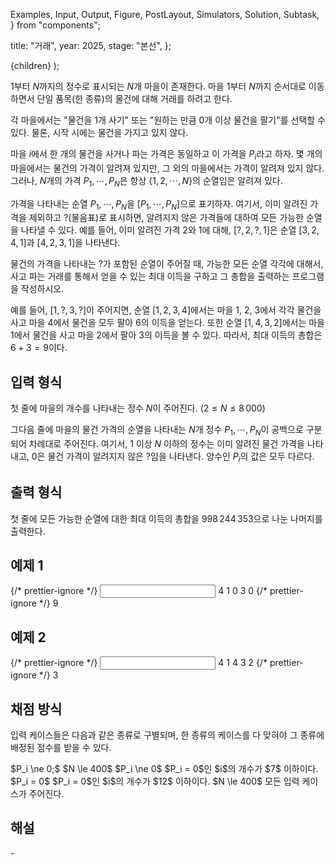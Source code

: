   Examples,
  Input,
  Output,
  Figure,
  PostLayout,
  Simulators,
  Solution,
  Subtask,
} from "components";

  title: "거래",
  year: 2025,
  stage: "본선",
};

  <PostLayout meta={meta}>{children}</PostLayout>
);

$1$부터 $N$까지의 정수로 표시되는 $N$개 마을이 존재한다.
마을 $1$부터 $N$까지 순서대로 이동하면서
단일 품목(한 종류)의 물건에 대해 거래를 하려고 한다.

각 마을에서는 "물건을 $1$개 사기"
또는 "원하는 만큼 $0$개 이상 물건을 팔기"를 선택할 수 있다.
물론, 시작 시에는 물건을 가지고 있지 않다.

마을 $i$에서 한 개의 물건을 사거나 파는 가격은 동일하고
이 가격을 $P_i$라고 하자.
몇 개의 마을에서는 물건의 가격이 알려져 있지만,
그 외의 마을에서는 가격이 알려져 있지 않다.
그러나, $N$개의 가격 $P_1, \cdots, P_N$은
항상 $\{1, 2, \cdots, N\}$의 순열임은 알려져 있다.

가격을 나타내는 순열 $P_1, \cdots, P_N$을
$[ P_1, \cdots, P_N ]$으로 표기하자.
여기서, 이미 알려진 가격을 제외하고 $?$(물음표)로 표시하면,
알려지지 않은 가격들에 대하여 모든 가능한 순열을 나타낼 수 있다.
예를 들어, 이미 알려진 가격 $2$와 $1$에 대해,
$[ ?, 2, ?, 1 ]$은
순열 $[ 3, 2, 4, 1 ]$과 $[ 4, 2, 3, 1 ]$을 나타낸다.

물건의 가격을 나타내는 $?$가 포함된 순열이 주어질 때,
가능한 모든 순열 각각에 대해서,
사고 파는 거래를 통해서 얻을 수 있는 최대 이득을 구하고
그 총합을 출력하는 프로그램을 작성하시오.

예를 들어, $[ 1, ?, 3, ? ]$이 주어지면,
순열 $[ 1, 2, 3, 4 ]$에서는
마을 $1$, $2$, $3$에서 각각 물건을 사고 마을 $4$에서 물건을 모두 팔아
$6$의 이득을 얻는다.
또한 순열 $[ 1, 4, 3, 2 ]$에서는
마을 $1$에서 물건을 사고 마을 $2$에서 팔아 $3$의 이득을 볼 수 있다.
따라서, 최대 이득의 총합은 $6 + 3 = 9$이다. 


## 입력 형식

첫 줄에 마을의 개수를 나타내는 정수 $N$이 주어진다.
$(2 \le N \le 8\,000)$

그다음 줄에 마을의 물건 가격의 순열을 나타내는 $N$개 정수
$P_1, \cdots, P_N$이 공백으로 구분되어 차례대로 주어진다.
여기서, $1$ 이상 $N$ 이하의 정수는 이미 알려진 물건 가격을 나타내고,
$0$은 물건 가격이 알려지지 않은 $?$임을 나타낸다.
양수인 $P_i$의 값은 모두 다르다. 


## 출력 형식

첫 줄에 모든 가능한 순열에 대한 최대 이득의 총합을
$998\,244\,353$으로 나눈 나머지를 출력한다.


## 예제 1

<Examples>
  {/* prettier-ignore */}
  <Input>
4
1 0 3 0
  </Input>
  {/* prettier-ignore */}
  <Output>
9
  </Output>
</Examples>

## 예제 2

<Examples>
  {/* prettier-ignore */}
  <Input>
4
1 4 3 2
  </Input>
  {/* prettier-ignore */}
  <Output>
3
  </Output>
</Examples>


## 채점 방식

입력 케이스들은 다음과 같은 종류로 구별되며, 한 종류의 케이스를 다 맞혀야 그 종류에 배정된 점수를 받을 수 있다.

<Subtask index={1} score={5}>
  $P_i \ne 0;$ $N \le 400$
</Subtask>
<Subtask index={2} score={6}>
  $P_i \ne 0$
</Subtask>
<Subtask index={3} score={5}>
  $P_i = 0$인 $i$의 개수가 $7$ 이하이다.
</Subtask>
<Subtask index={4} score={10}>
  $P_i = 0$
</Subtask>
<Subtask index={5} score={17}>
  $P_i = 0$인 $i$의 개수가 $12$ 이하이다.
</Subtask>
<Subtask index={6} score={23}>
  $N \le 400$
</Subtask>
<Subtask index={7} score={34}>
  모든 입력 케이스가 주어진다.
</Subtask>

## 해설

<Solution>
-
</Solution>
